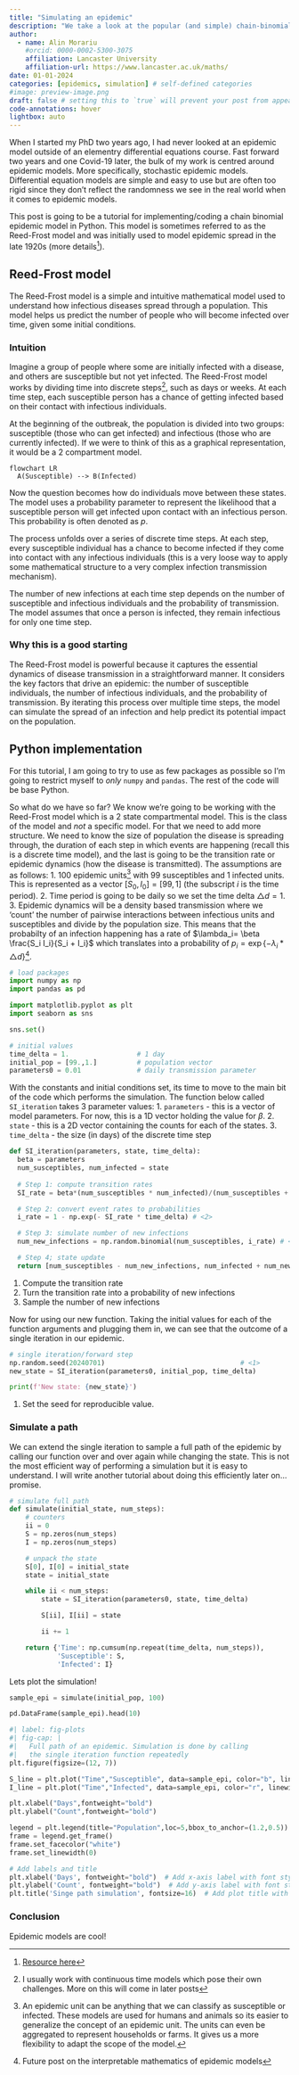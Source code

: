 ```yaml
---
title: "Simulating an epidemic"
description: "We take a look at the popular (and simple) chain-binomial model for simulating an epidemic"
author:
  - name: Alin Morariu
    #orcid: 0000-0002-5300-3075
    affiliation: Lancaster University
    affiliation-url: https://www.lancaster.ac.uk/maths/
date: 01-01-2024
categories: [epidemics, simulation] # self-defined categories
#image: preview-image.png
draft: false # setting this to `true` will prevent your post from appearing on your listing page until you're ready!
code-annotations: hover
lightbox: auto
---
```


When I started my PhD two years ago, I had never looked at an epidemic model outside of an elementry differential equations course. Fast forward two years and one Covid-19 later, the bulk of my work is centred around epidemic models. More specifically, stochastic epidemic models. Differential equation models are simple and easy to use but are often too rigid since they don't reflect the randomness we see in the real world when it comes to epidemic models. 

This post is going to be a tutorial for implementing/coding a chain binomial epidemic model in Python. This model is sometimes referred to as the Reed-Frost model and was initially used to model epidemic spread in the late 1920s (more details[^1]). 

## Reed-Frost model 
The Reed-Frost model is a simple and intuitive mathematical model used to understand how infectious diseases spread through a population. This model helps us predict the number of people who will become infected over time, given some initial conditions.

### Intuition 
Imagine a group of people where some are initially infected with a disease, and others are susceptible but not yet infected. The Reed-Frost model works by dividing time into discrete steps[^2], such as days or weeks. At each time step, each susceptible person has a chance of getting infected based on their contact with infectious individuals.

At the beginning of the outbreak, the population is divided into two groups: susceptible (those who can get infected) and infectious (those who are currently infected). If we were to think of this as a graphical representation, it would be a 2 compartment model. 
```mermaid
flowchart LR
  A(Susceptible) --> B(Infected)
```

Now the question becomes how do individuals move between these states. The model uses a probability parameter to represent the likelihood that a susceptible person will get infected upon contact with an infectious person. This probability is often denoted as $p$. 

The process unfolds over a series of discrete time steps. At each step, every susceptible individual has a chance to become infected if they come into contact with any infectious individuals (this is a very loose way to apply some mathematical structure to a very complex infection transmission mechanism).

The number of new infections at each time step depends on the number of susceptible and infectious individuals and the probability of transmission. The model assumes that once a person is infected, they remain infectious for only one time step.

### Why this is a good starting
The Reed-Frost model is powerful because it captures the essential dynamics of disease transmission in a straightforward manner. It considers the key factors that drive an epidemic: the number of susceptible individuals, the number of infectious individuals, and the probability of transmission. By iterating this process over multiple time steps, the model can simulate the spread of an infection and help predict its potential impact on the population.

## Python implementation 
For this tutorial, I am going to try to use as few packages as possible so I'm going to restrict myself to *only* `numpy` and `pandas`. The rest of the code will be base Python. 

So what do we have so far? We know we're going to be working with the Reed-Frost model which is a 2 state compartmental model. This is the class of the model and *not* a specific model. For that we need to add more structure. We need to know the size of population the disease is spreading through, the duration of each step in which events are happening (recall this is a discrete time model), and the last is going to be the transition rate or epidemic dynamics (how the disease is transmitted). The assumptions are as follows: 
1. 100 epidemic units[^3] with 99 susceptibles and 1 infected units. This is represented as a vector $[S_0, I_0] = [99,1]$ (the subscript $i$ is the time period).
2. Time period is going to be daily so we set the time delta $\triangle d = 1$. 
3. Epidemic dynamics will be a density based transmission where we 'count' the number of pairwise interactions between infectious units and susceptibles and divide by the population size. This means that the probabilty of an infection happening has a rate of $\lambda_i= \beta \frac{S_i I_i}{S_i + I_i}$ which translates into a probability of $p_i = \exp\{- \lambda_i * \triangle d \}$[^4].

```python
# load packages 
import numpy as np
import pandas as pd 

import matplotlib.pyplot as plt
import seaborn as sns 

sns.set()
```
```python
# initial values
time_delta = 1.                 # 1 day 
initial_pop = [99.,1.]          # population vector 
parameters0 = 0.01              # daily transmission parameter 
```
With the constants and initial conditions set, its time to move to the main bit of the code which performs the simulation. The function below called `SI_iteration` takes 3 parameter values: 
1. `parameters` - this is a vector of model parameters. For now, this is a 1D vector holding the value for $\beta$. 
2. `state` - this is a 2D vector containing the counts for each of the states.
3. `time_delta` - the size (in days) of the discrete time step 
```python
def SI_iteration(parameters, state, time_delta):
  beta = parameters
  num_susceptibles, num_infected = state
  
  # Step 1: compute transition rates 
  SI_rate = beta*(num_susceptibles * num_infected)/(num_susceptibles + num_infected) # <1>

  # Step 2: convert event rates to probabilities 
  i_rate = 1 - np.exp(- SI_rate * time_delta) # <2>

  # Step 3: simulate number of new infections 
  num_new_infections = np.random.binomial(num_susceptibles, i_rate) # <3>

  # Step 4; state update
  return [num_susceptibles - num_new_infections, num_infected + num_new_infections]
```
1. Compute the transition rate
2. Turn the transition rate into a probability of new infections 
3. Sample the number of new infections 

Now for using our new function. Taking the initial values for each of the function arguments and plugging them in, we can see that the outcome of a single iteration in our epidemic. 
```python
# single iteration/forward step
np.random.seed(20240701)                                  # <1>
new_state = SI_iteration(parameters0, initial_pop, time_delta)

print(f'New state: {new_state}')
```
1. Set the seed for reproducible value. 

### Simulate a path
We can extend the single iteration to sample a full path of the epidemic by calling our function over and over again while changing the state. This is not the most efficient way of performing a simulation but it is easy to understand. I will write another tutorial about doing this efficiently later on... promise. 
```python
# simulate full path
def simulate(initial_state, num_steps):
    # counters
    ii = 0
    S = np.zeros(num_steps)
    I = np.zeros(num_steps)

    # unpack the state
    S[0], I[0] = initial_state
    state = initial_state

    while ii < num_steps:
        state = SI_iteration(parameters0, state, time_delta)

        S[ii], I[ii] = state

        ii += 1

    return {'Time': np.cumsum(np.repeat(time_delta, num_steps)),
            'Susceptible': S,
            'Infected': I}
```

Lets plot the simulation! 
```python
sample_epi = simulate(initial_pop, 100)

pd.DataFrame(sample_epi).head(10)
```

```python
#| label: fig-plots
#| fig-cap: |
#|   Full path of an epidemic. Simulation is done by calling 
#|   the single iteration function repeatedly
plt.figure(figsize=(12, 7))

S_line = plt.plot("Time","Susceptible", data=sample_epi, color="b", linewidth=2)
I_line = plt.plot("Time","Infected", data=sample_epi, color="r", linewidth=2)

plt.xlabel("Days",fontweight="bold")
plt.ylabel("Count",fontweight="bold")

legend = plt.legend(title="Population",loc=5,bbox_to_anchor=(1.2,0.5))
frame = legend.get_frame()
frame.set_facecolor("white")
frame.set_linewidth(0)

# Add labels and title
plt.xlabel('Days', fontweight="bold")  # Add x-axis label with font styling
plt.ylabel('Count', fontweight="bold")  # Add y-axis label with font styling
plt.title('Singe path simulation', fontsize=16)  # Add plot title with font size
```

### Conclusion
Epidemic models are cool! 


[^1]: [Resource here](https://deepblue.lib.umich.edu/bitstream/handle/2027.42/26512/0000050.pdf?sequence=1&isAllowed=y&fbclid=IwAR38zIDg_-vvXCMWHDoy-6rLXAluIa5ggiCmsalzh1IUBFaVxACS6KF3Cms)
[^2]: I usually work with continuous time models which pose their own challenges. More on this will come in later posts
[^3]: An epidemic unit can be anything that we can classify as susceptible or infected. These models are used for humans and animals so its easier to generalize the concept of an epidemic unit. The units can even be aggregated to represent households or farms. It gives us a more flexibility to adapt the scope of the model. 
[^4]: Future post on the interpretable mathematics of epidemic models